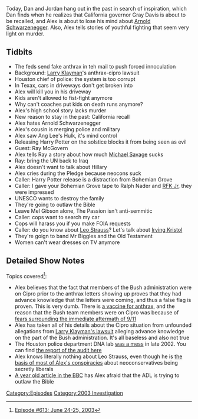 {{DEFAULTSORT:
    #_EPISODE_0613:June 24-25, 2003
}}{{Episode
    | title             = June 24-25, 2003
    | caption           = Listen to this episode on [https://knowledgefight.libsyn.com/613-june-24-25-2003 Libsyn] [https://open.spotify.com/episode/2NlH3FjlcwIfCMTSPKr2Uo Spotify], Read the [[Transcript/613: June 24-25, 2003|Unofficial Transcript]], View discussion on [https://reddit.com/qn2sc4 Reddit]
    | episodeNumber     = 613
    | length            = 01:31:57
    | airDate           = November 5, 2021
    | coverageStartDate = June 24, 2003
    | coverageEndDate   = June 25, 2003
    | episodeType       = [[:Category:2003 Investigation|2003 Investigation]]
    | appearance        = [[Larry Klayman]], [[Arnold Schwarzenegger]], [[Ray McGovern]], [[Michael Savage]], [[Ralph Nader]], [[RFK Jr]], [[Mel Gibson]], [[Leo Strauss]], [[Irving Kristol]]
    | oocDrop           = Barney, you're on the air
    | previousEpisode   = [[612: October 31, 2021]]
    | nextEpisode       = [[614: The Purge of Gates]]
}}

{{Stub}}

Today, Dan and Jordan hang out in the past in search of inspiration, which Dan finds when he realizes that California governor Gray Davis is about to be recalled, and Alex is about to lose his mind about [[Arnold Schwarzenegger]].  Also, Alex tells stories of youthful fighting that seem very light on murder.

==Tidbits==

*The feds send fake anthrax in teh mail to push forced innoculation
*Background: [[Larry Klayman]]'s anthrax-cipro lawsuit
*Houston chief of police: the system is too corrupt
*In Texax, cars in driveways don't get broken into
*Alex will kill you in his driveway
*Kids aren't allowed to fist-fight anymore
*Why can't coaches put kids on death runs anymore?
*Alex's high school story lacks murder
*New reason to stay in the past: California recall
*Alex hates Arnold Schwarzenegger
*Alex's cousin is merging police and military
*Alex saw Ang Lee's Hulk, it's mind control
*Releasing Harry Potter on the solstice blocks it from being seen as evil
*Guest: Ray McGovern
*Alex tells Ray a story about how much [[Michael Savage]] sucks
*Ray: bring the UN back to Iraq
*Alex doesn't want to talk about Hillary
*Alex cries during the Pledge because neocons suck
*Caller: Harry Potter release is a distraction from Bohemian Grove
*Caller: I gave your Bohemian Grove tape to Ralph Nader and [[Robert F. Kennedy Jr.|RFK Jr]], they were impressed
*UNESCO wants to destroy the family
*They're going to outlaw the Bible
*Leave Mel Gibson alone, The Passion isn't anti-semmitic
*Caller: cops want to search my car
*Cops will harass you if you make FOIA requests
*Caller: do you know about [[Leo Strauss]]? Let's talk about [[Irving Kristol]]
*They're goign to band Mr Biggles and the Old Testament
*Women can't wear dresses on TV anymore

==Detailed Show Notes==

Topics covered<ref>[https://knowledgefight.com/research/2021/11/4/episode-613-june-24-25-2003 Episode #613: June 24-25, 2003]</ref>:

*Alex believes that the fact that members of the Bush administration were on Cipro prior to the anthrax letters showing up proves that they had advance knowledge that the letters were coming, and thus a false flag is proven. This is very dumb. There is [https://my.clevelandclinic.org/health/diseases/10853-anthrax a vaccine for anthrax], and the reason that the Bush team members were on Cipro was because of [https://www.politico.eu/article/were-the-only-plane-in-the-sky-september-11-george-bush/ fears surrounding the immediate aftermath of 9/11]
*Alex has taken all of his details about the Cipro situation from unfounded allegations from [https://www.nytimes.com/2002/06/08/us/traces-of-terror-suit-seeking-anthrax-documents-is-filed.html Larry Klayman's lawsuit] alleging advance knowledge on the part of the Bush administration. It's all baseless and also not true
*The Houston police department DNA lab [https://tulsaworld.com/archive/leaky-roof-not-only-woe-in-houston-police-lab/article_8a5be91d-3afd-506f-bd2a-bf0a203bdf2c.html was a mess] in late 2002. You can find [http://www.hpdlabinvestigation.org/reports/070613report.pdf the report of the audit here]
*Alex knows literally nothing about Leo Strauss, even though he is [https://web.archive.org/web/20050206192824/http://www.atimes.com/atimes/Middle_East/EE09Ak01.html the basis of most of Alex's conspiracies] about neoconservatives being secretly liberals
*[http://news.bbc.co.uk/2/hi/uk_news/politics/1947370.stm A year old article in the BBC] has Alex afraid that the ADL is trying to outlaw the Bible

[[Category:Episodes]]
[[Category:2003 Investigation]]

